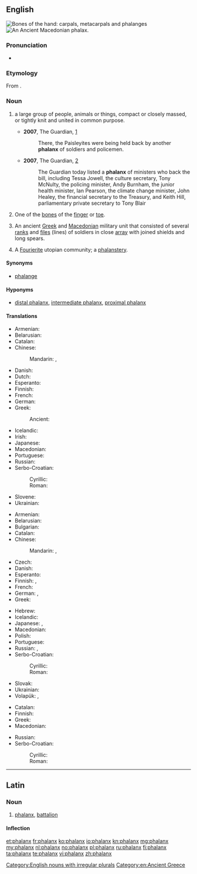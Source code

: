 {{also|Phalanx}}
==English==
{{wikipedia|Phalanx bone}}
{{wikipedia}}
[[File:Scheme_human_hand_bones-en.svg|thumb|Bones of the hand: [[carpal]]s, [[metacarpal]]s and '''phalanges''']]
[[File:Syntagma_phalangis.jpg|thumb|An Ancient Macedonian '''phalax'''.]]

===Pronunciation===
* {{audio|en-us-phalanx.ogg|Audio (US)}}

===Etymology===
From {{etyl|grc|en}} {{term|φάλαγξ|tr=phalanks||battle order, array|lang=grc|sc=polytonic}}.

===Noun===
{{en-noun|es|pl2=phalanges}}

# {{context|plural '''phalanxes'''}} a large group of people, animals or things, compact or closely massed, or tightly knit and united in common purpose.
#* '''2007''', The Guardian, [http://www.guardian.co.uk/commentisfree/story/0,,2073710,00.html]
#*: There, the Paisleyites were being held back by another '''phalanx''' of soldiers and policemen.
#* '''2007''', The Guardian, [http://www.guardian.co.uk/freedom/Story/0,,2065311,00.html]
#*: The Guardian today listed a '''phalanx''' of ministers who back the bill, including Tessa Jowell, the culture secretary, Tony McNulty, the policing minister, Andy Burnham, the junior health minister, Ian Pearson, the climate change minister, John Healey, the financial secretary to the Treasury, and Keith Hill, parliamentary private secretary to Tony Blair
# {{skeleton|plural '''phalanges'''}} One of the [[bone]]s of the [[finger]] or [[toe]].
# {{historical|plural '''phalanxes'''}} An ancient [[Greek]] and [[Macedonian]] military unit that consisted of several [[rank]]s and [[file]]s (lines) of soldiers in close [[array]] with joined shields and long spears.
# {{context|historical sociology}} A [[Fourierite]] utopian community; a [[phalanstery]].

====Synonyms====
* {{sense|anatomy, bone of the finger or toe}} [[phalange]]

====Hyponyms====
* {{sense|bone of the finger}} [[distal phalanx]], [[intermediate phalanx]], [[proximal phalanx]]

====Translations====
{{trans-top|ancient Greek military unit}}
* Armenian: {{t-|hy|փաղանգ|tr=p'aġang|sc=Armn}}
* Belarusian: {{t-|be|фаланга|f|tr=falánha|sc=Cyrl}}
* Catalan: {{t-|ca|falange|f}}
* Chinese:
*: Mandarin: {{t|cmn|方陣|sc=Hani}}, {{t|cmn|方阵|tr=fāngzhèn|sc=Hani}}
* Danish: {{t-|da|falanks|c}}
* Dutch: {{t-|nl|falanx}}
* Esperanto: {{t-|eo|falango}}
* Finnish: {{t+|fi|falangi}}
* French: {{t+|fr|phalange|f}}
* German: {{t|de|Phalanx|f}}
* Greek: {{t+|el|φάλαγγα|f|tr=fálanga|sc=Grek}}
*: Ancient: {{tø|grc|φάλαγξ|f|sc=polytonic}}
{{trans-mid}}
* Icelandic: {{t+|is|kjúka|f}}
* Irish: {{t-|ga|falang|m}}
* Japanese: {{t-|ja|ファランクス|tr=farankusu|sc=Jpan}}
* Macedonian: {{t-|mk|фаланга|f|tr=falánga|sc=Cyrl}}
* Portuguese: {{t+|pt|falange|f}}
* Russian: {{t+|ru|фаланга|f|tr=falánga|sc=Cyrl}}
* Serbo-Croatian:
*: Cyrillic: {{t-|sh|фаланга|f|sc=Cyrl}}
*: Roman: {{t-|sh|falanga|f}}
* Slovene: {{t-|sl|falanga|f}}
* Ukrainian: {{t-|uk|фаланга|f|tr=falánha|sc=Cyrl}}
{{trans-bottom}}

{{trans-top|finger or toe bone}}
* Armenian: {{t-|hy|մատնահատված|tr=matnahatvaç|sc=Armn}}
* Belarusian: {{t-|be|фаланга|f|tr=falánha|sc=Cyrl}}
* Bulgarian: {{t+|bg|фаланга|f|tr=falánga|sc=Cyrl}}
* Catalan: {{t-|ca|falange|f}}
* Chinese:
*: Mandarin: {{t|cmn|指骨|tr=zhǐgǔ|sc=Hani}}, {{qualifier|toe bone}} {{t|cmn|趾骨|tr=zhǐgǔ|sc=Hani}}
* Czech: {{t-|cs|článek prstu|m}}
* Danish: {{t-|da|falanks|c}}
* Esperanto: {{t-|eo|falango}}
* Finnish: {{t|fi|varpaanluu}} {{qualifier|toe}}, {{t|fi|sormiluu}} {{qualifier|finger}}
* French: {{t+|fr|phalange|f}}
* German: {{t-|de|Fingerglied|n}}, {{qualifier|toe bone}} {{t-|de|Zehenglied|n}}
* Greek: {{t+|el|φάλαγγα|f|tr=fálanga|sc=Grek}}
{{trans-mid}}
* Hebrew: {{t+|he|גליל|m|alt=גָּלִיל|tr=galíl|sc=Hebr}}
* Icelandic: {{t+|is|kjúka|f}}
* Japanese: {{t-|ja|指骨|tr=しこつ, shikotsu|sc=Jpan}}, {{qualifier|toe bone}} {{t-|ja|趾骨|tr=しこつ, shikotsu|sc=Jpan}}
* Macedonian: {{t-|mk|фаланга|f|tr=falánga|sc=Cyrl}}
* Polish: {{t+|pl|paliczek|m}}
* Portuguese: {{t+|pt|falange|f}}
* Russian: {{t+|ru|фаланга|f|tr=falánga|sc=Cyrl}}, {{t-|ru|сустав пальца|m|tr=sustáv pálʹca|sc=Cyrl}}
* Serbo-Croatian:
*: Cyrillic: {{t-|sh|фаланга|f|sc=Cyrl}}
*: Roman: {{t-|sh|falanga|f}}
* Slovak: {{t-|sk|článok prstu|m}}
* Ukrainian: {{t-|uk|фаланга|f|tr=falánha|sc=Cyrl}}
* Volapük: {{qualifier|finger}} {{t-|vo|doatabomil}}, {{qualifier|toe}} {{t-|vo|teanabomil}}
{{trans-bottom}}

{{trans-top|large group of animals, plants, or people}}
{{trans-mid}}
{{trans-bottom}}

{{trans-top|large group of people}}
* Catalan: {{t-|ca|falange|f}}
* Finnish: {{t+|fi|falangi}}
* Greek: {{t+|el|φάλαγγα|f|tr=fálanga|sc=Grek}}
* Macedonian: {{t-|mk|фаланга|f|tr=falánga|sc=Cyrl}}
{{trans-mid}}
* Russian: {{t+|ru|фаланга|f|tr=falánga|sc=Cyrl}}
* Serbo-Croatian:
*: Cyrillic: {{t-|sh|фаланга|f|sc=Cyrl}}
*: Roman: {{t-|sh|falanga|f}}
{{trans-bottom}}

[[Category:English nouns with irregular plurals]]
[[Category:en:Ancient Greece]]

----

==Latin==

===Noun===
{{la-noun|phalanx|phalangis|phalangis|f|third}}

# [[#English|phalanx]], [[battalion]]

====Inflection====
{{la-decl-3rd|phalanx|phalanx|phalang|phalang}}

[[et:phalanx]]
[[fr:phalanx]]
[[ko:phalanx]]
[[io:phalanx]]
[[kn:phalanx]]
[[mg:phalanx]]
[[my:phalanx]]
[[nl:phalanx]]
[[no:phalanx]]
[[pl:phalanx]]
[[ru:phalanx]]
[[fi:phalanx]]
[[ta:phalanx]]
[[te:phalanx]]
[[vi:phalanx]]
[[zh:phalanx]]